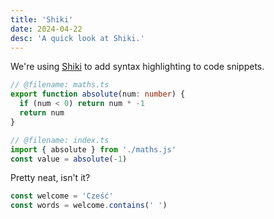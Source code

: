 ```yaml
---
title: 'Shiki'
date: 2024-04-22
desc: 'A quick look at Shiki.'
---
```


We're using [Shiki](https://shiki.style/) to add syntax highlighting to code snippets.

```ts
// @filename: maths.ts
export function absolute(num: number) {
  if (num < 0) return num * -1
  return num
}

// @filename: index.ts
import { absolute } from './maths.js'
const value = absolute(-1)
```

Pretty neat, isn't it?

```ts
const welcome = 'Cześć'
const words = welcome.contains(' ')
```
